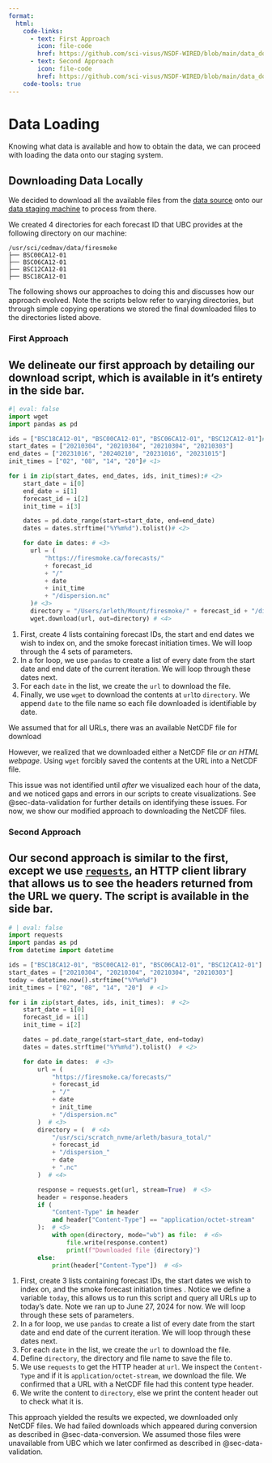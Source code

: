```yaml
---
format:
  html:
    code-links:
      - text: First Approach
        icon: file-code
        href: https://github.com/sci-visus/NSDF-WIRED/blob/main/data_download/get_data_v0.py
      - text: Second Approach
        icon: file-code
        href: https://github.com/sci-visus/NSDF-WIRED/blob/main/data_download/get_data_v1.py
    code-tools: true
---
```


# Data Loading {#sec-data-loading}

Knowing what data is available and how to obtain the data, we can proceed with loading the data onto our staging system.

## Downloading Data Locally

We decided to download all the available files from the [data source](data_source.qmd) onto our [data staging machine](sys_specs.qmd) to process from there. 

We created 4 directories for each forecast ID that UBC provides at the following directory on our machine:
```
/usr/sci/cedmav/data/firesmoke
├── BSC00CA12-01
├── BSC06CA12-01
├── BSC12CA12-01
├── BSC18CA12-01
```

The following shows our approaches to doing this and discusses how our approach evolved. Note the scripts below refer to varying directories, but through simple copying operations we stored the final downloaded files to the directories listed above.

### First Approach

We delineate our first approach by detailing our download script, which is available in it's entirety in the side bar.
---
```python
#| eval: false
import wget
import pandas as pd

ids = ["BSC18CA12-01", "BSC00CA12-01", "BSC06CA12-01", "BSC12CA12-01"]# <1>
start_dates = ["20210304", "20210304", "20210304", "20210303"]
end_dates = ["20231016", "20240210", "20231016", "20231015"]
init_times = ["02", "08", "14", "20"]# <1>

for i in zip(start_dates, end_dates, ids, init_times):# <2>
    start_date = i[0]
    end_date = i[1]
    forecast_id = i[2]
    init_time = i[3]

    dates = pd.date_range(start=start_date, end=end_date)
    dates = dates.strftime("%Y%m%d").tolist()# <2>

    for date in dates: # <3>
      url = (
          "https://firesmoke.ca/forecasts/"
          + forecast_id
          + "/"
          + date
          + init_time
          + "/dispersion.nc"
      )# <3>
      directory = "/Users/arleth/Mount/firesmoke/" + forecast_id + "/dispersion_" + date + ".nc" # <4>
      wget.download(url, out=directory) # <4>
```
1. First, create 4 lists containing forecast IDs, the start and end dates we wish to index on, and the smoke forecast initiation times. We will loop through the 4 sets of parameters.
2. In a for loop, we use `pandas` to create a list of every date from the start date and end date of the current iteration. We will loop through these dates next.
3. For each `date` in the list, we create the `url` to download the file.
4. Finally, we use `wget` to download the contents at `url`to `directory`. We append `date` to the file name so each file downloaded is identifiable by date.

We assumed that for all URLs, there was an available NetCDF file for download 

However, we realized that we downloaded either a NetCDF file *or an HTML webpage*. Using `wget` forcibly saved the contents at the URL into a NetCDF file.

This issue was not identified until *after* we visualized each hour of the data, and we noticed gaps and errors in our scripts to create visualizations. See @sec-data-validation for further details on identifying these issues. For now, we show our modified approach to downloading the NetCDF files.

### Second Approach

Our second approach is similar to the first, except we use [`requests`](https://requests.readthedocs.io/en/latest/), an HTTP client library that allows us to see the headers returned from the URL we query. The script is available in the side bar.
---
```python
# | eval: false
import requests
import pandas as pd
from datetime import datetime

ids = ["BSC18CA12-01", "BSC00CA12-01", "BSC06CA12-01", "BSC12CA12-01"]  # <1>
start_dates = ["20210304", "20210304", "20210304", "20210303"]
today = datetime.now().strftime("%Y%m%d")
init_times = ["02", "08", "14", "20"]  # <1>

for i in zip(start_dates, ids, init_times):  # <2>
    start_date = i[0]
    forecast_id = i[1]
    init_time = i[2]

    dates = pd.date_range(start=start_date, end=today)
    dates = dates.strftime("%Y%m%d").tolist()  # <2>

    for date in dates:  # <3>
        url = (
            "https://firesmoke.ca/forecasts/"
            + forecast_id
            + "/"
            + date
            + init_time
            + "/dispersion.nc"
        )  # <3>
        directory = (  # <4>
            "/usr/sci/scratch_nvme/arleth/basura_total/"
            + forecast_id
            + "/dispersion_"
            + date
            + ".nc"
        )  # <4>

        response = requests.get(url, stream=True)  # <5>
        header = response.headers
        if (
            "Content-Type" in header
            and header["Content-Type"] == "application/octet-stream"
        ):  # <5>
            with open(directory, mode="wb") as file:  # <6>
                file.write(response.content)
                print(f"Downloaded file {directory}")
        else:
            print(header["Content-Type"])  # <6>
```
1. First, create 3 lists containing forecast IDs, the start dates we wish to index on, and the smoke forecast initiation times . Notice we define a variable `today`, this allows us to run this script and query all URLs up to today's date. Note we ran up to June 27, 2024 for now. We will loop through these sets of parameters.
2. In a for loop, we use `pandas` to create a list of every date from the start date and end date of the current iteration. We will loop through these dates next.
3. For each `date` in the list, we create the `url` to download the file.
4. Define `directory`, the directory and file name to save the file to.
5. We use `requests` to get the HTTP header at `url`. We inspect the `Content-Type` and if it is `application/octet-stream`, we download the file. We confirmed that a URL with a NetCDF file had this content type header. 
6. We write the content to `directory`, else we print the content header out to check what it is.

This approach yielded the results we expected, we downloaded only NetCDF files. We had failed downloads which appeared during conversion as described in @sec-data-conversion. We assumed those files were unavailable from UBC which we later confirmed as described in @sec-data-validation.
